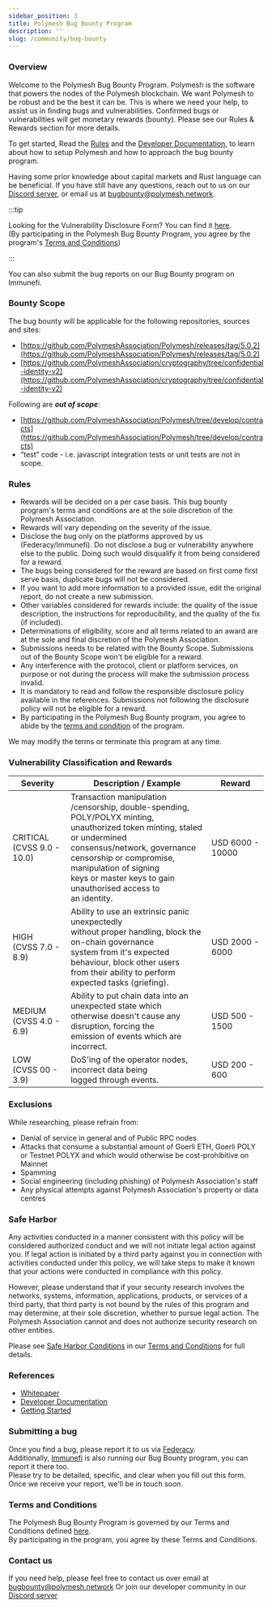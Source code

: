 ```yaml
---
sidebar_position: 3
title: Polymesh Bug Bounty Program
description: ''
slug: /community/bug-bounty
---
```


### Overview

Welcome to the Polymesh Bug Bounty Program.
Polymesh is the software that powers the nodes of the Polymesh blockchain. We want Polymesh to be robust and be the best it can be. This is where we need your help, to assist us in finding bugs and vulnerabilities. Confirmed bugs or vulnerabilities will get monetary rewards (bounty). Please see our Rules & Rewards section for more details.

To get started, Read the [Rules](/docs/community/bug-bounty-rules) and the [Developer Documentation](/docs/quickstart/up-in-ten-minutes/), to learn about how to setup Polymesh and how to approach the bug bounty program.

Having some prior knowledge about capital markets and Rust language can be beneficial. If you have still have any questions, reach out to us on our [Discord server](https://discord.gg/ud2deWAnyt), or email us at [bugbounty@polymesh.network](mailto:bugbounty@polymesh.network).

:::tip

Looking for the Vulnerability Disclosure Form? You can find it [here](https://www.federacy.com/polymesh-bug-bounty-program).  
(By participating in the Polymesh Bug Bounty Program, you agree by the program's [Terms and Conditions](/docs/community/bug-bounty-rules))

:::

You can also submit the bug reports on our Bug Bounty program on Immunefi.

### Bounty Scope

The bug bounty will be applicable for the following repositories, sources and sites:

- [https://github.com/PolymeshAssociation/Polymesh/releases/tag/5.0.2](https://github.com/PolymeshAssociation/Polymesh/releases/tag/5.0.2)
- [https://github.com/PolymeshAssociation/cryptography/tree/confidential-identity-v2](https://github.com/PolymeshAssociation/cryptography/tree/confidential-identity-v2)

Following are **_out of scope_**:

- [https://github.com/PolymeshAssociation/Polymesh/tree/develop/contracts](https://github.com/PolymeshAssociation/Polymesh/tree/develop/contracts)
- “test” code - i.e. javascript integration tests or unit tests are not in scope.

### Rules

- Rewards will be decided on a per case basis. This bug bounty program's terms and conditions are at the sole discretion of the Polymesh Association.
- Rewards will vary depending on the severity of the issue.
- Disclose the bug only on the platforms approved by us (Federacy/Immunefi). Do not disclose a bug or vulnerability anywhere else to the public. Doing such would disqualify it from being considered for a reward.
- The bugs being considered for the reward are based on first come first serve basis, duplicate bugs will not be considered.
- If you want to add more information to a provided issue, edit the original report, do not create a new submission.
- Other variables considered for rewards include: the quality of the issue description, the instructions for reproducibility, and the quality of the fix (if included).
- Determinations of eligibility, score and all terms related to an award are at the sole and final discretion of the Polymesh Association.
- Submissions needs to be related with the Bounty Scope. Submissions out of the Bounty Scope won't be eligible for a reward.
- Any interference with the protocol, client or platform services, on purpose or not during the process will make the submission process invalid.
- It is mandatory to read and follow the responsible disclosure policy available in the references. Submissions not following the disclosure policy will not be eligible for a reward.
- By participating in the Polymesh Bug Bounty program, you agree to abide by the [terms and condition](/docs/community/bug-bounty-rules) of the program.

We may modify the terms or terminate this program at any time.

### Vulnerability Classification and Rewards

| <b>Severity</b>                | <b>Description / Example</b>                                                                                                                                                                                                                                                                         | <b>Reward</b>    |
| ------------------------------ | ---------------------------------------------------------------------------------------------------------------------------------------------------------------------------------------------------------------------------------------------------------------------------------------------------- | ---------------- |
| CRITICAL<br/>(CVSS 9.0 - 10.0) | Transaction manipulation /censorship, double-spending,<br/> POLY/POLYX minting, unauthorized token minting, staled <br/>or undermined consensus/network, governance <br/>censorship or compromise, manipulation of signing <br/>keys or master keys to gain unauthorised access to <br/>an identity. | USD 6000 - 10000 |
| HIGH<br/>(CVSS 7.0 - 8.9)      | Ability to use an extrinsic panic unexpectedly <br/>without proper handling, block the on-chain governance <br/>system from it's expected behaviour, block other users<br/>from their ability to perform expected tasks (griefing).                                                                  | USD 2000 - 6000  |
| MEDIUM<br/>(CVSS 4.0 - 6.9)    | Ability to put chain data into an unexpected state which <br/>otherwise doesn't cause any disruption, forcing the <br/>emission of events which are incorrect.                                                                                                                                       | USD 500 - 1500   |
| LOW<br/>(CVSS 00 - 3.9)        | DoS'ing of the operator nodes, incorrect data being <br/>logged through events.                                                                                                                                                                                                                      | USD 200 - 600    |

### Exclusions

While researching, please refrain from:

- Denial of service in general and of Public RPC nodes
- Attacks that consume a substantial amount of Goerli ETH, Goerli POLY or Testnet POLYX and which would otherwise be cost-prohibitive on Mainnet
- Spamming
- Social engineering (including phishing) of Polymesh Association's staff
- Any physical attempts against Polymesh Association's property or data centres

### Safe Harbor

Any activities conducted in a manner consistent with this policy will be considered authorized conduct and we will not initiate legal action against you. If legal action is initiated by a third party against you in connection with activities conducted under this policy, we will take steps to make it known that your actions were conducted in compliance with this policy.

However, please understand that if your security research involves the networks, systems, information, applications, products, or services of a third party, that third party is not bound by the rules of this program and may determine, at their sole discretion, whether to pursue legal action. The Polymesh Association cannot and does not authorize security research on other entities.

Please see [Safe Harbor Conditions](/docs/community/bug-bounty-rules#23-safe-harbor-provisions) in our [Terms and Conditions](/docs/community/bug-bounty-rules/) for full details.

### References

- [Whitepaper](https://info.polymesh.network/hubfs/Files/Polymesh-white-paper.pdf)
- [Developer Documentation](https://developers.polymesh.network/)
- [Getting Started](/docs/quickstart/up-in-ten-minutes/)

### Submitting a bug

Once you find a bug, please report it to us via [Federacy](https://www.federacy.com/polymesh-bug-bounty-program).  
Additionally, [Immunefi](https://immunefi.com/bounty/polymath/) is also running our Bug Bounty program, you can report it there too.  
Please try to be detailed, specific, and clear when you fill out this form. Once we receive your report, we'll be in touch soon.

### Terms and Conditions

The Polymesh Bug Bounty Program is governed by our Terms and Conditions defined [here](/docs/community/bug-bounty-rules).  
By participating in the program, you agree by these Terms and Conditions.

### Contact us

If you need help, please feel free to contact us over email at [bugbounty@polymesh.network](mailto:bugbounty@polymesh.network)
Or join our developer community in our [Discord server](https://discord.gg/ud2deWAnyt)
